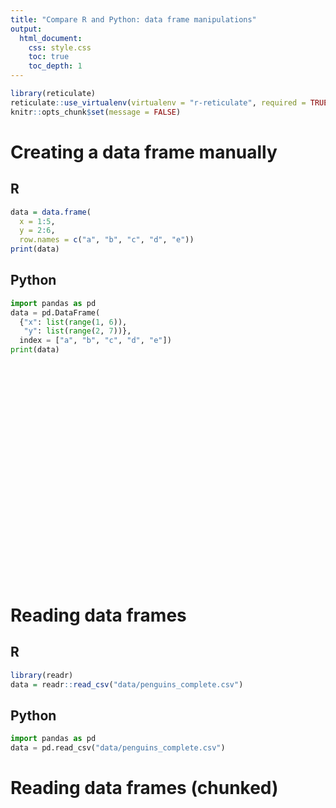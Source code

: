 ```yaml
---
title: "Compare R and Python: data frame manipulations"
output: 
  html_document:
    css: style.css
    toc: true
    toc_depth: 1
---
```


```r
library(reticulate)
reticulate::use_virtualenv(virtualenv = "r-reticulate", required = TRUE)
knitr::opts_chunk$set(message = FALSE)
```

# Creating a data frame manually 

<div class="left">

## R

```r
data = data.frame(
  x = 1:5, 
  y = 2:6,
  row.names = c("a", "b", "c", "d", "e"))
print(data)
```
</div>

<div class="right">

## Python
```python
import pandas as pd
data = pd.DataFrame(
  {"x": list(range(1, 6)),
   "y": list(range(2, 7))}, 
  index = ["a", "b", "c", "d", "e"])
print(data)
```
</div>

<div style="margin-bottom:400px;">
</div>

# Reading data frames

<div class="left">

## R

```r
library(readr)
data = readr::read_csv("data/penguins_complete.csv")
```
</div>

<div class="right">

## Python
```python
import pandas as pd
data = pd.read_csv("data/penguins_complete.csv")
```
</div>

# Reading data frames (chunked)